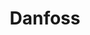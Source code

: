 ---
slug: danfoss
link: /projects/danfoss/
category: 'projects'
title: Danfoss
publicData: Sep 11th 2020
pagesCount: 1
pages: 
        - page:
            - image: test
            - title: Главная
sortIdx: 410
---